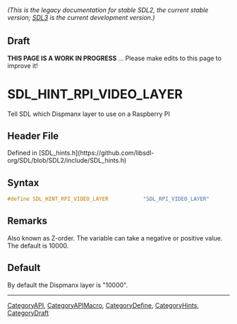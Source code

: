 ====== (This is the legacy documentation for stable SDL2, the current stable version; [https://wiki.libsdl.org/SDL3/ SDL3] is the current development version.) ======

== Draft ==

'''THIS PAGE IS A WORK IN PROGRESS''' ... Please make edits to this page to improve it!


<!-- #*^*^*^*^*See https://wiki.libsdl.org/SGEnumerations for details on editing this page*^*^*^*^* -->
= SDL_HINT_RPI_VIDEO_LAYER =

Tell SDL which Dispmanx layer to use on a Raspberry PI

== Header File ==

Defined in [SDL_hints.h](https://github.com/libsdl-org/SDL/blob/SDL2/include/SDL_hints.h)

== Syntax ==

<syntaxhighlight lang='c'>
#define SDL_HINT_RPI_VIDEO_LAYER           "SDL_RPI_VIDEO_LAYER"</syntaxhighlight>

== Remarks ==

Also known as Z-order. The variable can take a negative or positive value.
The default is 10000.

== Default ==

By default the Dispmanx layer is "10000".

----
[[CategoryAPI]], [[CategoryAPIMacro]], [[CategoryDefine]], [[CategoryHints]], [[CategoryDraft]]
<!-- #See the Style Guide for instructions on editing the footer. -->


